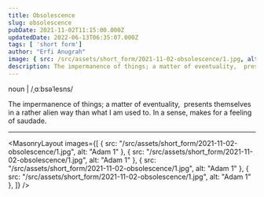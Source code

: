 ```yaml
---
title: Obsolescence
slug: obsolescence
pubDate: 2021-11-02T11:15:00.000Z
updatedDate: 2022-06-13T06:35:07.000Z
tags: [ 'short form']
author: "Erfi Anugrah"
image: { src: /src/assets/short_form/2021-11-02-obsolescence/1.jpg, alt: Obsolescence 2, positionx: 65%, positiony: 40% }
description: The impermanence of things; a matter of eventuality,  presents themselves in a rather alien way than what I am used to. In a sense, makes for a feeling of saudade.
---
```


noun | /ˌɑːbsəˈlesns/

The impermanence of things; a matter of eventuality,  presents themselves in a rather alien way than what I am used to. In a sense, makes for a feeling of saudade.

---

<MasonryLayout images={[
    { src: "/src/assets/short_form/2021-11-02-obsolescence/1.jpg", alt: "Adam 1" },
    { src: "/src/assets/short_form/2021-11-02-obsolescence/1.jpg", alt: "Adam 1" },
    { src: "/src/assets/short_form/2021-11-02-obsolescence/1.jpg", alt: "Adam 1" },
    { src: "/src/assets/short_form/2021-11-02-obsolescence/1.jpg", alt: "Adam 1" },
]} />